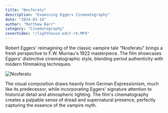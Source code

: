```yaml
---
title: "Nosferatu"
description: "Examining Eggers Cinematography"
date: "2024-03-14"
author: "Matthew Barr"
category: "Cinematography"
coverVideo: "/lighthouse-edit-rb.MP4"
---
```


Robert Eggers' reimagining of the classic vampire tale "Nosferatu" brings a fresh perspective to F.W. Murnau's 1922 masterpiece. The film showcases Eggers' distinctive cinematographic style, blending period authenticity with modern filmmaking techniques.

![Nosferatu](/nosferatu.jpeg)

The visual composition draws heavily from German Expressionism, much like its predecessor, while incorporating Eggers' signature attention to historical detail and atmospheric lighting. The film's cinematography creates a palpable sense of dread and supernatural presence, perfectly capturing the essence of the vampire myth.
